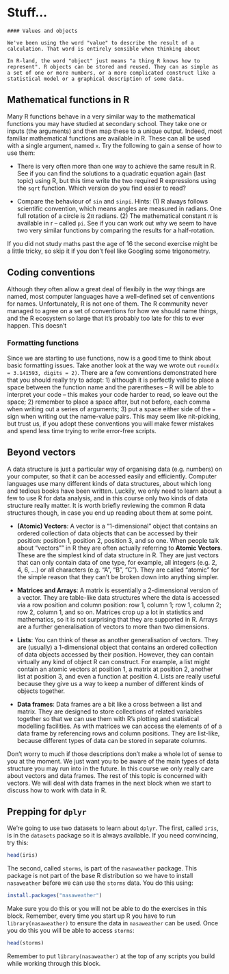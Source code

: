 # Stuff...

```block
#### Values and objects

We've been using the word "value" to describe the result of a calculation. That word is entirely sensible when thinking about 

In R-land, the word "object" just means "a thing R knows how to represent". R objects can be stored and reused. They can as simple as a set of one or more numbers, or a more complicated construct like a statistical model or a graphical description of some data. 
```

## Mathematical functions in R

Many R functions behave in a very similar way to the mathematical functions you may have studied at secondary school. They take one or inputs (the arguments) and then map these to a unique output. Indeed, most familiar mathematical functions are available in R. These can all be used  with a single argument, named `x`. Try the following to gain a sense of how to use them:

* There is very often more than one way to achieve the same result in R. See if you can find the solutions to a quadratic equation again (last topic) using R, but this time write the two required R expressions using the `sqrt` function. Which version do you find easier to read? 

* Compare the behaviour of `sin` and `sinpi`. Hints: (1) R always follows scientific convention, which means angles are measured in radians. One full rotation of a circle is $2\pi$ radians. (2) The mathematical constant $\pi$ is available in r -- called `pi`. See if you can work out why we seem to have two very similar functions by comparing the results for a half-rotation.

If you did not study maths past the age of 16 the second exercise might be a little tricky, so skip it if you don't feel like Googling some trigonometry.

## Coding conventions

Although they often allow a great deal of flexibily in the way things are named, most computer languages have a well-defined set of cenventions for names. Unfortunately, R is not one of them. The R community never managed to agree on a set of conventions for how we should name things, and the R ecosystem so large that it's probably too late for this to ever happen. This doesn't  

### Formatting functions

Since we are starting to use functions, now is a good time to think about basic formatting issues. Take another look at the way we wrote out `round(x = 3.141593, digits = 2)`. There are a few conventions demonstrated here that you should really try to adopt: 1) although it is perfectly valid to place a space between the function name and the parentheses -- R will be able to interpret your code -- this makes your code harder to read, so leave out the space; 2) remember to place a space after, but not before, each comma when writing out a series of arguments; 3) put a space either side of the `=` sign when writing out the name-value pairs. This may seem like nit-picking, but trust us, if you adopt these conventions you will make fewer mistakes and spend less time trying to write error-free scripts.

## Beyond vectors {#data-structures}

A data structure is just a particular way of organising data (e.g. numbers) on your computer, so that it can be accessed easily and efficiently. Computer languages use many different kinds of data structures, about which long and tedious books have been written. Luckily, we only need to learn about a few to use R for data analysis, and in this course only two kinds of data structure really matter. It is worth briefly reviewing the common R data structures though, in case you end up reading about them at some point.

* __(Atomic) Vectors__: A vector is a "1-dimensional" object that contains an ordered collection of data objects that can be accessed by their position: position 1, position 2, position 3, and so one. When people talk about "vectors"" in R they are often actually referring to __Atomic Vectors__. These are the simplest kind of data structure in R. They are just vectors that can only contain data of one type, for example, all integers (e.g. 2, 4, 6, ...) or all characters (e.g. "A", "B", "C"). They are called "atomic" for the simple reason that they can't be broken down into anything simpler.

* __Matrices and Arrays__: A matrix is essentially a 2-dimensional version of a vector. They are table-like data structures where the data is accessed via a row position and column position: row 1, column 1; row 1, column 2; row 2, column 1, and so on. Matrices crop up a lot in statistics and mathematics, so it is not surprising that they are supported in R. Arrays are a further generalisation of vectors to more than two dimensions.

* __Lists__: You can think of these as another generalisation of vectors. They are (usually) a 1-dimensional object that contains an ordered collection of data objects accessed by their position. However, they can contain virtually any kind of object R can construct. For example, a list might contain an atomic vectors at position 1, a matrix at position 2, another list at position 3, and even a function at position 4. Lists are really useful because they give us a way to keep a number of different kinds of objects together.

* __Data frames__: Data frames are a bit like a cross between a list and matrix. They are designed to store collections of related variables together so that we can use them with R's plotting and statistical modelling facilities. As with matrices we can access the elements of of a data frame by referencing rows and column positions. They are list-like, because different types of data can be stored in separate columns. 

Don't worry to much if those descriptions don't make a whole lot of sense to you at the moment. We just want you to be aware of the main types of data structure you may run into in the future. In this course we only really care about vectors and data frames. The rest of this topic is concerned with vectors. We will deal with data frames in the next block when we start to discuss how to work with data in R.

## Prepping for `dplyr`

We're going to use two datasets to learn about `dplyr`. The first, called `iris`, is in the `datasets ` package so it is always available. If you need convincing, try this:
```r
head(iris)
```
The second, called `storms`, is part of the `nasaweather` package. This package is not part of the base R distribution so we have to install `nasaweather` before we can use the `storms` data. You do this using:
```r
install.packages("nasaweather")
```
Make sure you do this or you will not be able to do the exercises in this block. Remember, every time you start up R you have to run `library(nasaweather)` to ensure the data in `nasaweather` can be used. Once you do this you will be able to access `storms`:
```r
head(storms)
```
Remember to put `library(nasaweather)` at the top of any scripts you build while working through this block. 





